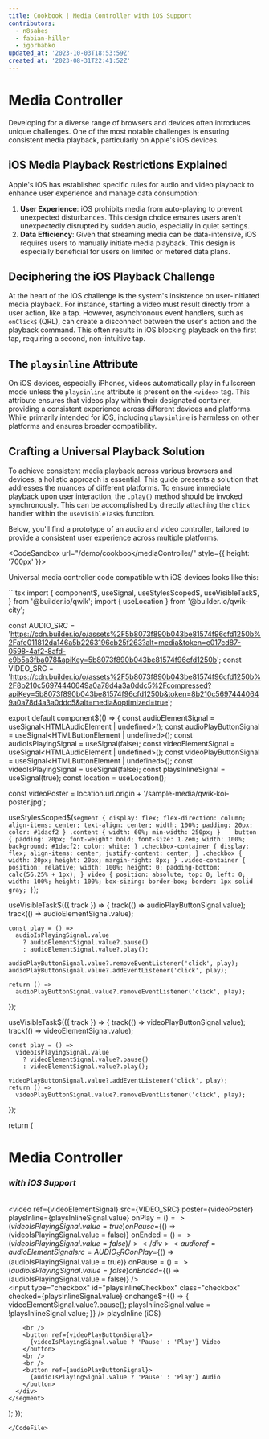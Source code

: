 ```yaml
---
title: Cookbook | Media Controller with iOS Support
contributors:
  - n8sabes
  - fabian-hiller
  - igorbabko
updated_at: '2023-10-03T18:53:59Z'
created_at: '2023-08-31T22:41:52Z'
---
```



# Media Controller

Developing for a diverse range of browsers and devices often introduces unique challenges. One of the most notable challenges is ensuring consistent media playback, particularly on Apple's iOS devices.

## iOS Media Playback Restrictions Explained

Apple's iOS has established specific rules for audio and video playback to enhance user experience and manage data consumption:

1. **User Experience**: iOS prohibits media from auto-playing to prevent unexpected disturbances. This design choice ensures users aren't unexpectedly disrupted by sudden audio, especially in quiet settings.
2. **Data Efficiency**: Given that streaming media can be data-intensive, iOS requires users to manually initiate media playback. This design is especially beneficial for users on limited or metered data plans.

## Deciphering the iOS Playback Challenge

At the heart of the iOS challenge is the system's insistence on user-initiated media playback. For instance, starting a video must result directly from a user action, like a tap. However, asynchronous event handlers, such as `onClick$` (QRL), can create a disconnect between the user's action and the playback command. This often results in iOS blocking playback on the first tap, requiring a second, non-intuitive tap.

## The `playsinline` Attribute

On iOS devices, especially iPhones, videos automatically play in fullscreen mode unless the `playsinline` attribute is present on the `<video>` tag. This attribute ensures that videos play within their designated container, providing a consistent experience across different devices and platforms. While primarily intended for iOS, including `playsinline` is harmless on other platforms and ensures broader compatibility.

## Crafting a Universal Playback Solution

To achieve consistent media playback across various browsers and devices, a holistic approach is essential. This guide presents a solution that addresses the nuances of different platforms. To ensure immediate playback upon user interaction, the `.play()` method should be invoked synchronously. This can be accomplished by directly attaching the `click` handler within the `useVisibleTask$` function.

Below, you'll find a prototype of an audio and video controller, tailored to provide a consistent user experience across multiple platforms.

<CodeSandbox url="/demo/cookbook/mediaController/"  style={{ height: '700px' }}>
</CodeSandbox>

Universal media controller code compatible with iOS devices looks like this:

<CodeFile src="/src/routes/demo/cookbook/mediaController/index.tsx">
```tsx
import {
  component$,
  useSignal,
  useStylesScoped$,
  useVisibleTask$,
} from '@builder.io/qwik';
import { useLocation } from '@builder.io/qwik-city';

const AUDIO_SRC =
  'https://cdn.builder.io/o/assets%2F5b8073f890b043be81574f96cfd1250b%2Fafe011812da146a5b2263196cb25f263?alt=media&token=c017cd87-0598-4af2-8afd-e9b5a3fba078&apiKey=5b8073f890b043be81574f96cfd1250b';
const VIDEO_SRC =
  'https://cdn.builder.io/o/assets%2F5b8073f890b043be81574f96cfd1250b%2F8b210c56974440649a0a78d4a3a0ddc5%2Fcompressed?apiKey=5b8073f890b043be81574f96cfd1250b&token=8b210c56974440649a0a78d4a3a0ddc5&alt=media&optimized=true';

export default component$(() => {
  const audioElementSignal = useSignal<HTMLAudioElement | undefined>();
  const audioPlayButtonSignal = useSignal<HTMLButtonElement | undefined>();
  const audioIsPlayingSignal = useSignal(false);
  const videoElementSignal = useSignal<HTMLAudioElement | undefined>();
  const videoPlayButtonSignal = useSignal<HTMLButtonElement | undefined>();
  const videoIsPlayingSignal = useSignal(false);
  const playsInlineSignal = useSignal(true);
  const location = useLocation();

  const videoPoster =
    location.url.origin + '/sample-media/qwik-koi-poster.jpg';

  useStylesScoped$(`
        segment {
          display: flex;
          flex-direction: column;
          align-items: center;
          text-align: center;
          width: 100%;
          padding: 20px;
          color: #1dacf2
        }
        .content {
          width: 60%;
          min-width: 250px;
        }   
        button {
          padding: 20px;
          font-weight: bold;
          font-size: 1.2em;
          width: 100%;
          background: #1dacf2;
          color: white;
        }
        .checkbox-container {
          display: flex;
          align-items: center;
          justify-content: center;
        }
        .checkbox {
          width: 20px;
          height: 20px;
          margin-right: 8px;
        }
        .video-container {
          position: relative;
          width: 100%;
          height: 0;
          padding-bottom: calc(56.25% + 1px);
        }
        video {
          position: absolute;
          top: 0;
          left: 0;
          width: 100%;
          height: 100%;
          box-sizing: border-box;
          border: 1px solid gray;
        }
        `);

  useVisibleTask$(({ track }) => {
    track(() => audioPlayButtonSignal.value);
    track(() => audioElementSignal.value);

    const play = () =>
      audioIsPlayingSignal.value
        ? audioElementSignal.value?.pause()
        : audioElementSignal.value?.play();

    audioPlayButtonSignal.value?.removeEventListener('click', play);
    audioPlayButtonSignal.value?.addEventListener('click', play);

    return () =>
      audioPlayButtonSignal.value?.removeEventListener('click', play);
  });

  useVisibleTask$(({ track }) => {
    track(() => videoPlayButtonSignal.value);
    track(() => videoElementSignal.value);

    const play = () =>
      videoIsPlayingSignal.value
        ? videoElementSignal.value?.pause()
        : videoElementSignal.value?.play();

    videoPlayButtonSignal.value?.addEventListener('click', play);
    return () =>
      videoPlayButtonSignal.value?.removeEventListener('click', play);
  });

  return (
    <segment>
      <div class="content">
        <h1>Media Controller</h1>
        <h3>
          <i>with iOS Support</i>
        </h3>
        <br />
        <div class="video-container">
          <video
            ref={videoElementSignal}
            src={VIDEO_SRC}
            poster={videoPoster}
            playsInline={playsInlineSignal.value}
            onPlay$={() => (videoIsPlayingSignal.value = true)}
            onPause$={() => (videoIsPlayingSignal.value = false)}
            onEnded$={() => (videoIsPlayingSignal.value = false)}
          />
        </div>
        <audio
          ref={audioElementSignal}
          src={AUDIO_SRC}
          onPlay$={() => (audioIsPlayingSignal.value = true)}
          onPause$={() => (audioIsPlayingSignal.value = false)}
          onEnded$={() => (audioIsPlayingSignal.value = false)}
        />
        <br />
        <div class="checkbox-container">
          <input
            type="checkbox"
            id="playsInlineCheckbox"
            class="checkbox"
            checked={playsInlineSignal.value}
            onchange$={() => {
              videoElementSignal.value?.pause();
              playsInlineSignal.value = !playsInlineSignal.value;
            }}
          />
          <label for="playsInlineCheckbox">playsInline (iOS)</label>
        </div>

        <br />
        <button ref={videoPlayButtonSignal}>
          {videoIsPlayingSignal.value ? 'Pause' : 'Play'} Video
        </button>
        <br />
        <br />
        <button ref={audioPlayButtonSignal}>
          {audioIsPlayingSignal.value ? 'Pause' : 'Play'} Audio
        </button>
      </div>
    </segment>
  );
});
```
</CodeFile>

